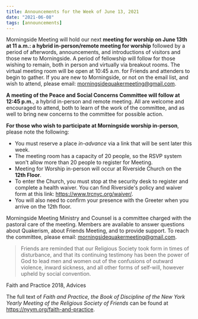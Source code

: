 ```yaml
---
title: Announcements for the Week of June 13, 2021
date: "2021-06-08"
tags: [announcements]
---
```


Morningside Meeting will hold our next **meeting for worship on June 13th at 11 a.m.: a hybrid in-person/remote meeting for worship** followed by a period of
afterwords, announcements, and introductions of visitors and those new to Morningside. A period of fellowship will follow for those wishing to remain, both in person and virtually via breakout rooms. The virtual meeting room will be open at 10:45 a.m. for Friends and attenders to begin to gather. If you are new to Morningside, or not on the email list, and wish to attend, please email: morningsidequakermeeting@gmail.com.

**A meeting of the Peace and Social Concerns Committee will follow at 12:45 p.m.**, a hybrid in-person and remote meeting. All are welcome and encouraged to attend, both to learn of the work of the committee, and as well to bring new concerns to the committee for possible action.

**For those who wish to participate at Morningside worship in-person**, please note the
following:

- You must reserve a place _in-advance_ via a link that will be sent later this week.
- The meeting room has a capacity of 20 people, so the RSVP system won&#39;t allow more
  than 20 people to register for Meeting.
- Meeting for Worship in-person will occur at Riverside Church on the **12th Floor**.
- To enter the Church, you must stop at the security desk to register and complete a
  health waiver. You can find Riverside&#39;s policy and waiver form at this link: https://www.trcnyc.org/waiver/.
- You will also need to confirm your presence with the Greeter when you arrive on the
  12th floor.

Morningside Meeting Ministry and Counsel is a committee charged with the pastoral care of
the meeting. Members are available to answer questions about Quakerism, about Friends
Meeting, and to provide support. To reach the committee, please email:
morningsidequakermeeting@gmail.com.

> Friends are reminded that our Religious Society took form in times of disturbance,
> and that its continuing testimony has been the power of God to lead men and women
> out of the confusions of outward violence, inward sickness, and all other forms of
> self-will, however upheld by social convention.

Faith and Practice 2018, Advices

The full text of _Faith and Practice, the Book of Discipline of the New York Yearly Meeting of
the Religious Society of Friends_ can be found at https://nyym.org/faith-and-practice.
